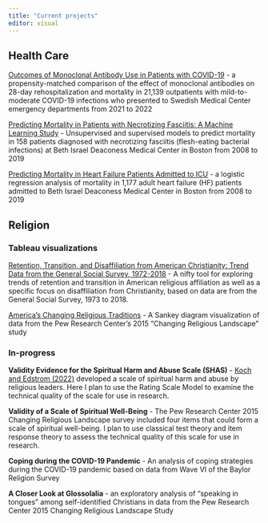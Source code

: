 ```yaml
---
title: "Current projects"
editor: visual
---
```


## Health Care

[Outcomes of Monoclonal Antibody Use in Patients with COVID-19](http://mabs.jackhuber.org) - a propensity-matched comparison of the effect of monoclonal antibodies on 28-day rehospitalization and mortality in 21,139 outpatients with mild-to-moderate COVID-19 infections who presented to Swedish Medical Center emergency departments from 2021 to 2022

[Predicting Mortality in Patients with Necrotizing Fasciitis: A Machine Learning Study](http://necrotizingfasciitis.jackhuber.org) - Unsupervised and supervised models to predict mortality in 158 patients diagnosed with necrotizing fasciitis (flesh-eating bacterial infections) at Beth Israel Deaconess Medical Center in Boston from 2008 to 2019

[Predicting Mortality in Heart Failure Patients Admitted to ICU](http://mortality.jackhuber.org) - a logistic regression analysis of mortality in 1,177 adult heart failure (HF) patients admitted to Beth Israel Deaconess Medical Center in Boston from 2008 to 2019

## Religion

### Tableau visualizations

[Retention, Transition, and Disaffiliation from American Christianity: Trend Data from the General Social Survey, 1972-2018](https://public.tableau.com/views/RetentionTransitionandDisaffilationinAmericanChristianity/Title?:language=en-US&:sid=&:redirect=auth&:display_count=n&:origin=viz_share_link) - A nifty tool for exploring trends of retention and transition in American religious affiliation as well as a specific focus on disaffiliation from Christianity, based on data are from the General Social Survey, 1973 to 2018.

[America's Changing Religious Traditions](https://public.tableau.com/views/AmericasChangingReligiousTraditions/AdultTraditions?:language=en-US&:sid=&:redirect=auth&:display_count=n&:origin=viz_share_link) - A Sankey diagram visualization of data from the Pew Research Center's 2015 "Changing Religious Landscape" study

### In-progress

**Validity Evidence for the Spiritual Harm and Abuse Scale (SHAS)** - [Koch and Edstrom (2022)](https://doi.org/10.1111/jssr.12792) developed a scale of spiritual harm and abuse by religious leaders. Here I plan to use the Rating Scale Model to examine the technical quality of the scale for use in research. <!-- [Validity Evidence for the Spiritual Harm and Abuse Scale (SHAS)](https://spiritual-abuse.jackhuber.org) -->

**Validity of a Scale of Spiritual Well-Being** - The Pew Research Center 2015 Changing Religious Landscape survey included four items that could form a scale of spiritual well-being. I plan to use classical test theory and item response theory to assess the technical quality of this scale for use in research. <!-- [Validity of a Scale of Spiritual Well-Being](http://spiritual-well-being.jackhuber.org) -->

**Coping during the COVID-19 Pandemic** - An analysis of coping strategies during the COVID-19 pandemic based on data from Wave VI of the Baylor Religion Survey

<!-- [Prayer as Spiritual Coping during the COVID-19 Pandemic](https://covid-prayer.jackhuber.org/) -->

**A Closer Look at Glossolalia** - an exploratory analysis of "speaking in tongues" among self-identified Christians in data from the Pew Research Center 2015 Changing Religious Landscape Study

<!-- [A Closer Look at Glossolalia](https://tongues.jackhuber.org/) -->
